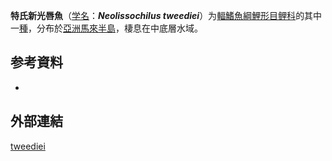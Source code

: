 {{Speciesbox
| name = 特氏新光唇魚
| status = NE
| status_system = IUCN3.1
| image = 
| genus = Neolissochilus
| species = tweediei
| authority = Herre & Myers, 1937
| synonyms = *''Lissochilus tweediei''<br><small>Herre & Myers, 1937</small>
}}

'''特氏新光唇魚'''（[[学名|学名]]：'''''Neolissochilus tweediei'''''）为[[輻鰭魚綱|輻鰭魚綱]][[鯉形目|鯉形目]][[鲤科|鲤科]]的其中一[[種|種]]，分布於[[亞洲|亞洲]][[馬來半島|馬來半島]]，棲息在中底層水域。

== 参考資料 ==
{{refbegin}}
*{{FishBase_species|genus=Neolissochilus|species=tweediei|year=2011|month=12}}
{{refend}}

==外部連結==
{{refbegin}}
{{Wikispecies-inline|Neolissochilus tweediei|特氏新光唇魚}}
{{refend}}
{{Taxonbar|from=Q3765821}}

[[Category:新光唇魚屬|tweediei]]


{{鯉形目小作品}}